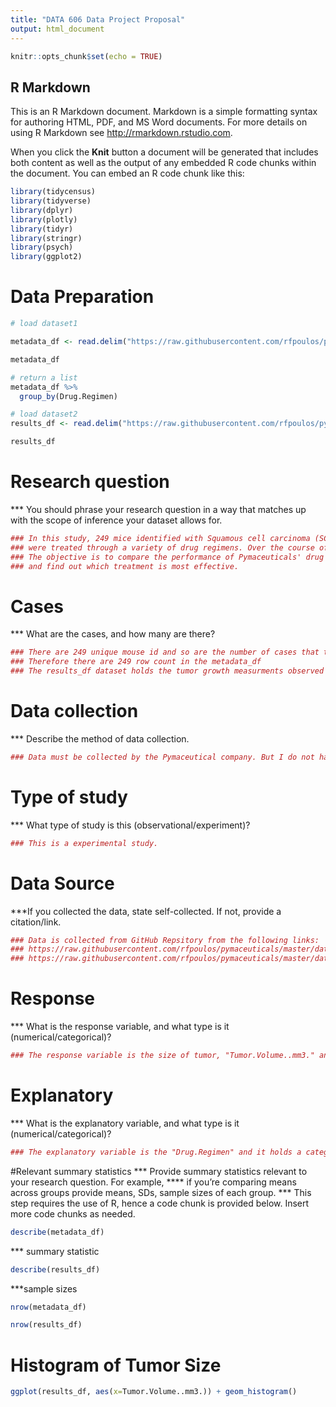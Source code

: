 ```yaml
---
title: "DATA 606 Data Project Proposal"
output: html_document
---
```


```r
knitr::opts_chunk$set(echo = TRUE)
```

## R Markdown

This is an R Markdown document. Markdown is a simple formatting syntax for authoring HTML, PDF, and MS Word documents. For more details on using R Markdown see <http://rmarkdown.rstudio.com>.

When you click the **Knit** button a document will be generated that includes both content as well as the output of any embedded R code chunks within the document. You can embed an R code chunk like this:

```r
library(tidycensus)
library(tidyverse)
library(dplyr)
library(plotly)
library(tidyr)
library(stringr)
library(psych)
library(ggplot2)
```

# Data Preparation

```r
# load dataset1

metadata_df <- read.delim("https://raw.githubusercontent.com/rfpoulos/pymaceuticals/master/data/Mouse_metadata.csv", header=T, sep=",")

metadata_df
```

```r
# return a list
metadata_df %>%
  group_by(Drug.Regimen) 
```

```r
# load dataset2
results_df <- read.delim("https://raw.githubusercontent.com/rfpoulos/pymaceuticals/master/data/Study_results.csv", header=T, sep=",")

results_df
```

# Research question 
*** You should phrase your research question in a way that matches up with the scope of inference your dataset allows for.
```r
### In this study, 249 mice identified with Squamous cell carcinoma (SCC) tumor growth, kind of skin cancer,  
### were treated through a variety of drug regimens. Over the course of 45 days, tumor development was observed and measured.
### The objective is to compare the performance of Pymaceuticals' drug of interest, Capomulin, versus the other treatment regimens 
### and find out which treatment is most effective.
```

# Cases
*** What are the cases, and how many are there?
```r
### There are 249 unique mouse id and so are the number of cases that treated with variety if drug regimem.
### Therefore there are 249 row count in the metadata_df
### The results_df dataset holds the tumor growth measurments observed for each Mouse ID and carries 1,893 rows results.
```

# Data collection
*** Describe the method of data collection.
```r
### Data must be collected by the Pymaceutical company. But I do not have the source of the data.

```

# Type of study
*** What type of study is this (observational/experiment)?
```r
### This is a experimental study.
```

# Data Source
***If you collected the data, state self-collected. If not, provide a citation/link.
```r
### Data is collected from GitHub Repsitory from the following links:
### https://raw.githubusercontent.com/rfpoulos/pymaceuticals/master/data/Mouse_metadata.csv
### https://raw.githubusercontent.com/rfpoulos/pymaceuticals/master/data/Study_results.csv
```

# Response
*** What is the response variable, and what type is it (numerical/categorical)?
```r
### The response variable is the size of tumor, "Tumor.Volume..mm3." and it holds a numerical data.

```

# Explanatory
*** What is the explanatory variable, and what type is it (numerical/categorical)?
```r
### The explanatory variable is the "Drug.Regimen" and it holds a categorical data and "Timepoint" which holds numerical data
```

#Relevant summary statistics
*** Provide summary statistics relevant to your research question. For example, 
**** if you’re comparing means across groups provide means, SDs, sample sizes of each group. 
*** This step requires the use of R, hence a code chunk is provided below. Insert more code chunks as needed.
```r
describe(metadata_df)
```
*** summary statistic
```r
describe(results_df)
```
***sample sizes
```r
nrow(metadata_df)
```

```r
nrow(results_df)
```
# Histogram of Tumor Size
```r
ggplot(results_df, aes(x=Tumor.Volume..mm3.)) + geom_histogram()
```






